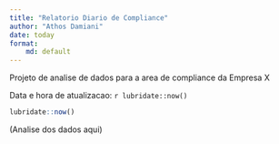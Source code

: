 ```yaml
---
title: "Relatorio Diario de Compliance"
author: "Athos Damiani"
date: today
format:
    md: default
---
```


Projeto de analise de dados para a area de compliance da Empresa X

Data e hora de atualizacao: `r lubridate::now()`

```r
lubridate::now()
```

(Analise dos dados aqui)
